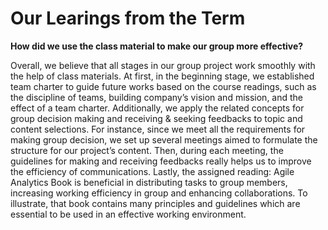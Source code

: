 # Our Learings from the Term {#Scope}

**How did we use the class material to make our group more effective?**

Overall, we believe that all stages in our group project work smoothly with the help of class materials. At first, in the beginning stage, we established team charter to guide future works based on the course readings, such as the discipline of teams, building company’s vision and mission, and the effect of a team charter. Additionally, we apply the related concepts for group decision making and receiving & seeking feedbacks to topic and content selections. For instance, since we meet all the requirements for making group decision, we set up several meetings aimed to formulate the structure for our project’s content. Then, during each meeting, the guidelines for making and receiving feedbacks really helps us to improve the efficiency of communications. Lastly, the assigned reading: Agile Analytics Book is beneficial in distributing tasks to group members, increasing working efficiency in group and enhancing collaborations. To illustrate, that book contains many principles and guidelines which are essential to be used in an effective working environment. 